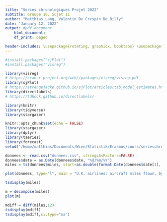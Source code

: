```yaml
---
title: "Series chronologiques Projet 2022"
subtitle: Groupe 16, Sujet 11
author: "Matthias Lang, Valentin De Crespin De Billy"
date: "January 12, 2022"
output: #pdf_document
    html_document:
    df_print: paged

header-includes: \usepackage{rotating, graphicx, booktabs} \usepackage{placeins} \usepackage{chngcntr}
---
```

```r
#install.packages("sjPlot")
#install.packages("visreg")

library(visreg)
# https://cran.r-project.org/web//packages/visreg/visreg.pdf
library(sjPlot)
# https://strengejacke.github.io/sjPlot/articles/tab_model_estimates.html
library(directlabels)
# https://tdhock.github.io/directlabels/

library(knitr)
library(tidyverse)
library(stargazer)

```


```r
knitr::opts_chunk$set(echo = FALSE)
library(stargazer)
library(dplyr)
library(tseries)
library(forecast)
setwd("/home/matthias/Documents/Wien/Statistik/Erasmus/cours/serieschrono/projet/")
```



```r
donnees <- read.csv("donnees.csv", stringsAsFactors=FALSE)
donnees$date = as.Date(donnees$date, "%d/%m/%Y")
miles = ts(donnees$miles, start=as.double(format.Date(donnees$date[1], "%Y")), frequency=12)
```


```r
plot(donnees, type="l", main = "U.K. airlines: aircraft miles flown, by monts (thousands)")
```
```r
tsdisplay(miles)
```
```r
m = decompose(miles)
plot(m)
```

```r
mdiff = diff(miles,12)
tsdisplay(mdiff)
tsdisplay(mdiff,ci.type="ma")
```


